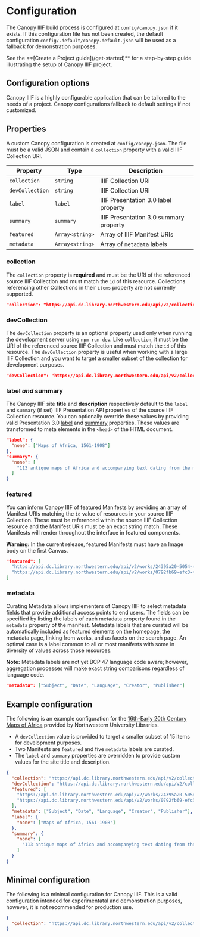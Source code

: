 
# Configuration

The Canopy IIIF build process is configured at `config/canopy.json` if it exists. If this configuration file has not been created, the default configuration `config/.default/canopy.default.json` will be used as a fallback for demonstration purposes.

<Callout type="info">
  See the **[Create a Project guide](/get-started)** for a step-by-step guide
  illustrating the setup of Canopy IIIF project.
</Callout>

## Configuration options

Canopy IIIF is a highly configurable application that can be tailored to the needs of a project. Canopy configurations fallback to default settings if not customized.

<Cards>
  <Card title="Basic" href="/configuration#basic-configuration" />
  <Card title="Search" href="/configuration/search" />
  <Card title="Locale" href="/configuration/locale" />
  <Card title="Map" href="/configuration/map" />
  <Card title="Theme" href="/configuration/theme" />
</Cards>

## Properties

A custom Canopy configuration is created at `config/canopy.json`. The file must be a valid JSON and contain a `collection` property with a valid IIIF Collection URI.

| Property        | Type            | Description                            |
| --------------- | --------------- | -------------------------------------- |
| `collection`    | `string`        | IIIF Collection URI                    |
| `devCollection` | `string`        | IIIF Collection URI                    |
| `label`         | `label `        | IIIF Presentation 3.0 label property   |
| `summary`       | `summary`       | IIIF Presentation 3.0 summary property |
| `featured`      | `Array<string>` | Array of IIIF Manifest URIs            |
| `metadata`      | `Array<string>` | Array of `metadata` labels             |

### collection

The `collection` property is **required** and must be the URI of the referenced source IIIF Collection and must match the `id` of this resource. Collections referencing other Collections in their `items` property are not currently supported.

```json
"collection": "https://api.dc.library.northwestern.edu/api/v2/collections/1c2e2200-c12d-4c7f-8b87-a935c349898a?as=iiif&size=500"
```

### devCollection

The `devCollection` property is an optional property used only when running the development server using `npm run dev`. Like `collection`, it must be the URI of the referenced source IIIF Collection and must match the `id` of this resource. The `devCollection` property is useful when working with a large IIIF Collection and you want to target a smaller subset of the collection for development purposes.

```json
"devCollection": "https://api.dc.library.northwestern.edu/api/v2/collections/1c2e2200-c12d-4c7f-8b87-a935c349898a?as=iiif&size=25"
```

### label _and_ summary

The Canopy IIIF site **title** and **description** respectively default to the `label` and `summary` (if set) IIIF Presentation API properties of the source IIIF Collection resource. You can optionally override these values by providing valid Presentation 3.0 [label](https://iiif.io/api/presentation/3.0/#label) and [summary](https://iiif.io/api/presentation/3.0/#summary) properties. These values are transformed to meta elements in the `<head>` of the HTML document.

```json
"label": {
  "none": ["Maps of Africa, 1561-1908"]
},
"summary": {
  "none": [
    "113 antique maps of Africa and accompanying text dating from the mid-16th Century to the early 20th Century."
  ]
}
```

### featured

You can inform Canopy IIIF of featured Manifests by providing an array of Manifest URIs matching the `id` value of resources in your source IIIF Collection. These must be referenced within the source IIIF Collection resource and the Manifest URIs must be an exact string match. These Manifests will render throughout the interface in featured components.

**Warning:** In the current release, featured Manifests must have an Image body on the first Canvas.

```json
"featured": [
  "https://api.dc.library.northwestern.edu/api/v2/works/24395a20-5054-4ad1-8dd8-04a230f4740b?as=iiif",
  "https://api.dc.library.northwestern.edu/api/v2/works/0792fb69-efc3-4793-90e0-97362c67ac0e?as=iiif"
]
```

### metadata

Curating Metadata allows implementers of Canopy IIIF to select metadata fields that provide additional access points to end users. The fields can be specified by listing the labels of each metadata property found in the `metadata` property of the manifest. Metadata labels that are curated will be automatically included as featured elements on the homepage, the metadata page, linking from works, and as facets on the search page. An optimal case is a label common to all or most manifests with some in diversity of values across those resources.

**Note:** Metadata labels are not yet BCP 47 language code aware; however, aggregation processes will make exact string comparisons regardless of language code.

```json
"metadata": ["Subject", "Date", "Language", "Creator", "Publisher"]
```

## Example configuration

The following is an example configuration for the [16th-Early 20th Century Maps of Africa](https://dc.library.northwestern.edu/search?collection=16th-Early%2020th%20Century%20Maps%20of%20Africa) provided by Northwestern University Libraries.

- A `devCollection` value is provided to target a smaller subset of 15 items for development purposes.
- Two Manifests are `featured` and five `metadata` labels are curated.
- The `label` and `summary` properties are overridden to provide custom values for the site title and description.

```json copy filename="config/canopy.json"
{
  "collection": "https://api.dc.library.northwestern.edu/api/v2/collections/1c2e2200-c12d-4c7f-8b87-a935c349898a?as=iiif&size=500",
  "devCollection": "https://api.dc.library.northwestern.edu/api/v2/collections/1c2e2200-c12d-4c7f-8b87-a935c349898a?as=iiif&size=25",
  "featured": [
    "https://api.dc.library.northwestern.edu/api/v2/works/24395a20-5054-4ad1-8dd8-04a230f4740b?as=iiif",
    "https://api.dc.library.northwestern.edu/api/v2/works/0792fb69-efc3-4793-90e0-97362c67ac0e?as=iiif"
  ],
  "metadata": ["Subject", "Date", "Language", "Creator", "Publisher"],
  "label": {
    "none": ["Maps of Africa, 1561-1908"]
  },
  "summary": {
    "none": [
      "113 antique maps of Africa and accompanying text dating from the mid-16th Century to the early 20th Century."
    ]
  }
}
```

## Minimal configuration

The following is a minimal configuration for Canopy IIIF. This is a valid configuration intended for experimentatal and demonstration purposes, however, it is not recommended for production use.

```json copy filename="config/canopy.json"
{
  "collection": "https://api.dc.library.northwestern.edu/api/v2/collections/1c2e2200-c12d-4c7f-8b87-a935c349898a?as=iiif&size=500"
}
```
